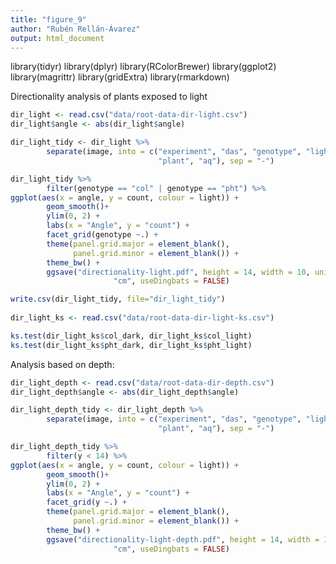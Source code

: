 ```yaml
---
title: "figure_9"
author: "Rubén Rellán-Ávarez"
output: html_document
---
```


library(tidyr)
library(dplyr)
library(RColorBrewer)
library(ggplot2)
library(magrittr)
library(gridExtra)
library(rmarkdown)


Directionality analysis of plants exposed to light

```r

dir_light <- read.csv("data/root-data-dir-light.csv")
dir_light$angle <- abs(dir_light$angle)

dir_light_tidy <- dir_light %>%
        separate(image, into = c("experiment", "das", "genotype", "light", 
                                 "plant", "aq"), sep = "-")

dir_light_tidy %>%
        filter(genotype == "col" | genotype == "pht") %>%
ggplot(aes(x = angle, y = count, colour = light)) +
        geom_smooth()+
        ylim(0, 2) +
        labs(x = "Angle", y = "count") +
        facet_grid(genotype ~.) +
        theme(panel.grid.major = element_blank(), 
              panel.grid.minor = element_blank()) +
        theme_bw() +
        ggsave("directionality-light.pdf", height = 14, width = 10, units = 
                       "cm", useDingbats = FALSE) 

write.csv(dir_light_tidy, file="dir_light_tidy")
        
dir_light_ks <- read.csv("data/root-data-dir-light-ks.csv")

ks.test(dir_light_ks$col_dark, dir_light_ks$col_light)
ks.test(dir_light_ks$pht_dark, dir_light_ks$pht_light)

```

Analysis based on depth:

```r

dir_light_depth <- read.csv("data/root-data-dir-depth.csv")
dir_light_depth$angle <- abs(dir_light_depth$angle)

dir_light_depth_tidy <- dir_light_depth %>%
        separate(image, into = c("experiment", "das", "genotype", "light", 
                                 "plant", "aq"), sep = "-")

dir_light_depth_tidy %>%
        filter(y < 14) %>%
ggplot(aes(x = angle, y = count, colour = light)) +
        geom_smooth()+
        ylim(0, 2) +
        labs(x = "Angle", y = "count") +
        facet_grid(y ~.) +
        theme(panel.grid.major = element_blank(), 
              panel.grid.minor = element_blank()) +
        theme_bw() +
        ggsave("directionality-light-depth.pdf", height = 14, width = 10, units = 
                       "cm", useDingbats = FALSE) 

```

